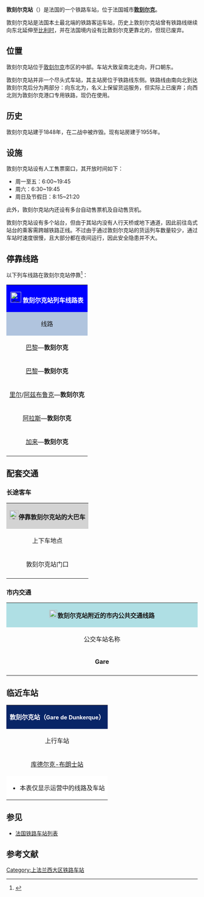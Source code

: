 {{noteTA
|G1=法国地名
}}
{{Infobox station
| name          =[[File:Sncf-logo.svg|32x32px]]敦刻尔克站<br>{{lang|fr|Gare de Dunkerque}} 
| type          = [[法国铁路|法国铁路]]
| image = File:Gare de Dunkerque-2014.jpg
|image_caption = 敦刻尔克站主站房（2014年）
| address       = {{FRA}}[[诺尔省|诺尔省]][[敦刻尔克|敦刻尔克]]
| latd          = 51
| latm          = 01
| lats          = 50
| latNS         = N
| longd         = 2
| longm         = 22
| longs         = 07
| longEW        = E
| operator = [[File:Sncf-logo.svg|32x32px]]
| coordinates_display = yes
| iso_region    = FR
| line          = 
* [[阿拉斯－敦刻尔克铁路|阿拉斯－敦刻尔克铁路]]
* {{link-fr|敦刻尔克－布莱迪讷铁路|Ligne de Dunkerque-Locale à Bray-Dunes}}（货运，已基本废弃）
| platform      = 3
| tracks        = 5
| elevation = 6米
| opened        = 1848年
| rebuilt = 1955年
| status = 使用中
| closed        = 
| passengers= 约172.8万人次<ref>{{Cite web|url=https://ressources.data.sncf.com/explore/dataset/frequentation-gares/?sort=voyageurs_2014&q=dunkerque|title=Fréquentation en gares|accessdate=2016-11-12|author=SNCF|date=|language=法语|publisher=SNCF Open Data|archive-date=2021-02-04|archive-url=https://web.archive.org/web/20210204040711/https://ressources.data.sncf.com/explore/dataset/frequentation-gares/?sort=voyageurs_2014&q=dunkerque|dead-url=no}}</ref>
| pass_year= 2015年
| station_type = 客运车站，兼办货运业务
| connections = 
* {{link-fr|诺尔省城际客运|Réseau interurbain du Nord}}
* {{link-fr|敦刻尔克城市公共交通|DK'Bus Marine}}
| route_map =
| map_locator   = 
| note =
}}

'''敦刻尔克站'''（{{lang-fr|Gare de Dunkerque}}）是法国的一个铁路车站，位于法国城市'''[[敦刻尔克|敦刻尔克]]'''。

敦刻尔克站是法国本土最北端的铁路客运车站，历史上敦刻尔克站曾有铁路线继续向东北延伸至[[比利时|比利时]]，并在法国境内设有比敦刻尔克更靠北的{{link-fr|勒夫兰库克站|Gare de Leffrinckoucke}}，但现已废弃。

==位置==

敦刻尔克站位于[[敦刻尔克|敦刻尔克]]市区的中部。车站大致呈南北走向，开口朝东。

敦刻尔克站并非一个尽头式车站，其主站房位于铁路线东侧。铁路线由南向北到达敦刻尔克后分为两部分：向东北为{{link-fr|敦刻尔克－布赖迪讷铁路|Ligne de Dunkerque-Locale à Bray-Dunes}}，名义上保留货运服务，但实际上已废弃；向西北则为敦刻尔克港口专用铁路，现仍在使用。

==历史==

敦刻尔克站建于1848年，在二战中被炸毁。现有站房建于1955年。

==设施==

敦刻尔克站设有人工售票窗口，其开放时间如下：
* 周一至五：6:00~19:45
* 周六：6:30~19:45
* 周日及节假日：8:15~21:20

此外，敦刻尔克站内还设有多台自动售票机及自动售货机。

敦刻尔克站设有多个站台，但由于其站内没有人行天桥或地下通道，因此前往岛式站台的乘客需跨越铁路正线。不过由于通过敦刻尔克站的货运列车数量较少，通过车站时速度很慢，且大部分都在夜间运行，因此安全隐患并不大。

== 停靠线路 ==

{{动态列表|最后更新时间：2016年11月12日。本章节内容仅供参考，不排除因施工或罢工而引发的临时性变更。欢迎修正和补充}}

以下列车线路在敦刻尔克站停靠<ref>{{Cite web|url=http://www.ter.sncf.com/nord-pas-de-calais/gares/87281006/Dunkerque/pratique|title=GARE DUNKERQUE|accessdate=2016-11-12|author=SNCF|date=|language=法语|publisher=SNCF|archive-date=2016-03-03|archive-url=https://web.archive.org/web/20160303184326/http://www.ter.sncf.com/nord-pas-de-calais/gares/87281006/Dunkerque/pratique|dead-url=no}}</ref>：

{| class="wikitable mw-collapsible" 
|colspan="5" style="background:#0000FF" align="center" |[[File:Sncf-logo.svg|28x28px]] <font color=#FFFFFF>'''敦刻尔克站列车线路表'''</font>
|-
!style="background:#B0C4DE"| 线路
!style="background:#B0C4DE"|车种
!style="background:#B0C4DE"|上一站
!style="background:#B0C4DE"|下一站
!style="background:#B0C4DE"|大致运行频率{{noteTag|name=noteA}}
|-
|[[巴黎北站|巴黎]]—'''敦刻尔克'''
| rowspan="2" align="center" |'''[[TGV|TGV]]'''
|[[阿兹布鲁克站|阿兹布鲁克]]
|（终点）
|每天4趟左右
|-
|[[巴黎北站|巴黎]]—'''敦刻尔克'''
|[[里尔欧洲站|里尔欧洲]]
|（终点）
|每天4趟左右
|-
|[[里尔弗朗德站|里尔]]/[[阿兹布鲁克站|阿兹布鲁克]]—'''敦刻尔克'''
| rowspan="3" align="center"|[[File:Logo_TER.svg|37x37px]]
|[[贝尔格站|贝尔格]]/[[库德尔克-布朗士站|库德尔克-布朗士]]
|（终点）
|每天13趟左右
|-
|[[阿拉斯站|阿拉斯]]—'''敦刻尔克'''
|[[阿兹布鲁克站|阿兹布鲁克]]
|（终点）
|每天1趟{{noteTag|name=noteC}}
|-
|[[加来城站|加来]]—'''敦刻尔克'''
|[[布尔堡站|布尔堡]]/[[库德尔克-布朗士站|库德尔克-布朗士]]
|（终点）
|每天8趟{{noteTag|name=noteB}}
|-
|colspan="5" style="background:#FFFFFF"|{{noteFoot|1=
{{noteTag|name=noteA|1=在本栏中，往返1次为"1趟"；除特别标明外，其数据仅工作日有效，周末及节假日列车数量可能会减少或停运}}
{{noteTag|name=noteB|1=周六每天3趟，周日及节假日停运}}
{{noteTag|name=noteC|1=周末及节假日停运}}
}}
|}

==配套交通==
===长途客车===

{| class="wikitable mw-collapsible" 
|colspan="3" align="center" style="background:#D3D3D3" |[[File:BSicon_BUS.svg|24x24px]]'''停靠敦刻尔克站的大巴车'''
|-
!align="center" |上下车地点
!align="center" |运营单位
!align="center" |主要目的地{{noteTag|name=noteA}}
|-
| rowspan="2" align="center" |敦刻尔克站门口
|align="center" |{{link-fr|诺尔省城际客运|Réseau interurbain du Nord}}<br>Arc en Ciel 1
|
* 101线{{noteTag|name=noteC}}：[[吉费尔德|吉费尔德]]、[[莱莫埃尔|莱莫埃尔]]、[[翁斯科特|翁斯科特]]、[[东卡佩勒|东卡佩勒]]、[[斯滕福德|斯滕福德]]
* 102线{{noteTag|name=noteC}}：[[贝尔格_(诺尔省)|贝尔格]]、[[奥米耶|奥米耶]]、[[瓦尔姆|瓦尔姆]]、[[斯滕福德|斯滕福德]]、[[东卡佩勒|东卡佩勒]]
* 103线{{noteTag|name=noteD}}：[[贝尔格_(诺尔省)|贝尔格]]、[[凯埃迪普尔|凯埃迪普尔]]、[[沃尔穆|沃尔穆]]、[[埃斯凯尔贝克|埃斯凯尔贝克]]
* 104线{{noteTag|name=noteC}}：[[布尔堡|布尔堡]]、[[卡佩勒布鲁克|卡佩勒布鲁克]]、[[圣皮埃尔布鲁克|圣皮埃尔布鲁克]]、[[奥尔克|奥尔克]]、[[瓦唐|瓦唐]]、[[塞尔克_(加来海峡省)|塞尔克]]、[[圣奥梅尔|圣奥梅尔]]
* 104E线{{noteTag|name=noteD}}：[[布尔堡|布尔堡]]、[[瓦唐|瓦唐]]、[[圣奥梅尔|圣奥梅尔]]
* 105线{{noteTag|name=noteC}}：[[沃尔穆|沃尔穆]]、[[卡塞勒|卡塞勒]]、[[圣锡尔韦斯特卡佩勒|圣锡尔韦斯特卡佩勒]]、[[阿兹布鲁克|阿兹布鲁克]]
* 122线{{noteTag|name=noteD}}：[[布鲁凯尔克|布鲁凯尔克]]、[[洛贝赫|洛贝赫]]、[[德兰尚|德兰尚]]
* 124线{{noteTag|name=noteD}}：[[斯泰讷|斯泰讷]]、[[比耶尔讷|比耶尔讷]]、[[贝尔格_(诺尔省)|贝尔格]]
|-
|align="center" |[[SNCF|SNCF]]
|''当某条铁路线施工或罢工时，SNCF可能会提供途径该线路沿途站点的大巴车''{{noteTag|name=noteB}}
|-
|colspan="3" style="background:#FFFFFF"|{{noteFoot|1=
{{noteTag|name=noteA|1=本栏不包括可以联程中转前往的目的地}}
{{noteTag|name=noteB|1=其车票可与SNCF的同线路车票通用}}
{{noteTag|name=noteC|1=周末及节假日班次将大幅减少}}
{{noteTag|name=noteD|1=仅周一至六运行，节假日除外}}
}}
|}

===市内交通===

{| class="wikitable mw-collapsible" 
|colspan="3" align="center" style="background:#AFDFE4; width:35em;"|[[File:Bus-logo.svg|21x21px]]'''敦刻尔克站附近的市内公共交通线路'''
|-
!align="center" |公交车站名称
!align="center" |位置
!align="center" |停靠线路{{noteTag|name=noteA}}<ref>{{Cite web|url=https://www.dkbus.com/ftp/documents/Dunkerque-verso%202016.pdf|title=
Dunkerque-verso 2016|accessdate=2016-11-12|author=DKBus|date=|language=法语|publisher= }}</ref>
|-
|'''Gare'''
|敦刻尔克站门口
|
* 1路：'''[[敦刻尔克|敦刻尔克]]'''-广袤大道 ↔ '''[[格朗德桑特|格朗德桑特]]'''-吕塞勒

* 2路：'''[[敦刻尔克|敦刻尔克]]'''-广袤大道 ↔ '''[[格朗德桑特|格朗德桑特]]'''-公共花园

* 2A/2B路：<div style="display:inline-block; text-align:right; vertical-align:middle;">'''''{{link-fr|阿丁凯尔克|Adinkerque}}'''-{{link-fr|拉盘讷火车站|Gare de La Panne}}''<br>'''[[布赖迪讷|布赖迪讷]]'''-边境</div> ↔ <div style="display:inline-block; text-align:left; vertical-align:middle;">'''[[敦刻尔克|敦刻尔克]]-<s>[[马尔迪克堡|马尔迪克堡]]</s>'''-[[安赛乐|安赛乐]]<br>'''''[[敦刻尔克|敦刻尔克]]-<s>{{link-fr|马尔迪克|Mardyck}}</s>'''-沙丘公路''</div>

* 3路：'''[[莱夫兰克乌克|莱夫兰克乌克]]'''-海滩 ↔ <div style="display:inline-block; text-align:left; vertical-align:middle;">'''''[[库德凯尔克-布朗什|库德凯尔克-布朗什]]'''-印象派''<br>'''[[库德凯尔克-布朗什|库德凯尔克-布朗什]]'''-斯汀丹花园<br>'''''[[泰特盖姆-库德凯尔克村|泰特盖姆-库德凯尔克村]]-<s>[[库德凯尔克村|库德凯尔克村]]</s>'''-堡垒森林''</div>

* 4路：<div style="display:inline-block; text-align:right; vertical-align:middle;">'''''[[莱夫兰克乌克|莱夫兰克乌克]]'''-村''<br>'''[[泰特盖姆-库德凯尔克村|泰特盖姆-库德凯尔克村]]-<s>[[泰特盖姆|泰特盖姆]]</s>'''-旺代尔迈尔什</div> ↔ '''[[大卡佩勒|大卡佩勒]]'''-克洛阿扎

* 5路{{noteTag|name=noteB}}： '''[[敦刻尔克|敦刻尔克]]-<s>{{link-fr|滨海圣波勒|Saint-Pol-sur-Mer}}</s>'''-弗拉芒 ↔ '''[[库德凯尔克-布朗什|库德凯尔克-布朗什]]'''-斯汀丹花园

* 7路{{noteTag|name=noteB}}：'''[[敦刻尔克|敦刻尔克]]-<s>{{link-fr|马尔迪克|Mardyck}}</s>'''-沙丘公路 ↔ <div style="display:inline-block; text-align:left; vertical-align:middle;">'''[[库德凯尔克-布朗什|库德凯尔克-布朗什]]'''-七星球<br>'''''[[泰特盖姆-库德凯尔克村|泰特盖姆-库德凯尔克村]]-<s>[[库德凯尔克村|库德凯尔克村]]</s>'''-堡垒森林''</div>

* 8A路{{noteTag|name=noteC}}：'''[[敦刻尔克|敦刻尔克]]'''-马罗海滩 ↔ '''[[斯皮凯|斯皮凯]]'''-市政府

* 8B路{{noteTag|name=noteC}}：'''[[敦刻尔克|敦刻尔克]]'''-马罗海滩 ↔ '''[[敦刻尔克|敦刻尔克]]-<s>{{link-fr|马尔迪克|Mardyck}}</s>'''-[[安赛乐|安赛乐]]

* A线：'''[[敦刻尔克|敦刻尔克]]'''-体育场 ↔ <div style="display:inline-block; text-align:left; vertical-align:middle;">'''[[格拉沃利讷|格拉沃利讷]]'''-埃德蒙·罗斯坦<br>'''[[菲利普大堡|菲利普大堡]]'''-普吕沃斯特体育场</div>
|-
|colspan="3" style="background:#FFFFFF"|{{noteFoot|1=
{{noteTag|name=noteA|1='''粗体字'''代表该站所在的市镇（<s>划线</s>为该市镇现已不存），''斜体字''为该站仅部分时段有班次停靠；中文名称非官方正式翻译，仅供参考}}
{{noteTag|name=noteB|1=周日及节假日停运}}
{{noteTag|name=noteC|1=周日及节假日每天仅1趟}}
}}
|}

==临近车站==

{|class="wikitable mw-collapsible" style="margin: 0 auto; width:42em;"
|colspan="3" style="background:#082567" align="center"|<font color=#FFFFFF>'''敦刻尔克站（<span style="font-size:11pt;">Gare de Dunkerque</span>）'''</font>
|-
!上行车站
!线路
!下行车站
|-
|align="center" |[[库德尔克-布朗士站|库德尔克-布朗士站]]
|align="center" |'''[[阿拉斯－敦刻尔克铁路|阿拉斯－敦刻尔克铁路]]'''
|align="center" |（终点）
|-
|colspan="3" style="background:#FFFFFF"|
*本表仅显示运营中的线路及车站
|}

==参见==
* [[法国铁路车站列表|法国铁路车站列表]]

== 参考文献 ==
{{Reflist}}

{{法国主要火车站列表}}

[[Category:上法兰西大区铁路车站|Category:上法兰西大区铁路车站]]